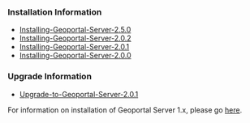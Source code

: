 ==='''Installation Information'''===

* [[Installing-Geoportal-Server-2.5.0]]
* [[Installing-Geoportal-Server-2.0.2]]
* [[Installing-Geoportal-Server-2.0.1]]
* [[Installing-Geoportal-Server-2.0.0]]

==='''Upgrade Information'''===
* [[Upgrade-to-Geoportal-Server-2.0.1]]

For information on installation of Geoportal Server 1.x, please go [https://github.com/Esri/geoportal-server/wiki/Installation here]. 